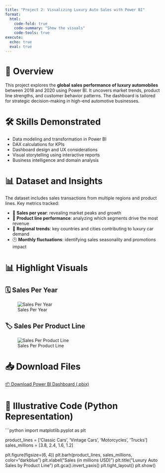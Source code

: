 ```yaml
---
title: "Project 2: Visualizing Luxury Auto Sales with Power BI"
format:
  html:
    code-fold: true
    code-summary: "Show the visuals"
    code-tools: true
execute:
  echo: true
  eval: true
---
```


# 🚗 Overview

This project explores the **global sales performance of luxury automobiles** between 2018 and 2020 using Power BI. It uncovers market trends, product line strengths, and customer behavior patterns. The dashboard is tailored for strategic decision-making in high-end automotive businesses.

# 🛠️ Skills Demonstrated

- Data modeling and transformation in Power BI  
- DAX calculations for KPIs  
- Dashboard design and UX considerations  
- Visual storytelling using interactive reports  
- Business intelligence and domain analysis  

# 📊 Dataset and Insights

The dataset includes sales transactions from multiple regions and product lines. Key metrics tracked:

- 🏁 **Sales per year**: revealing market peaks and growth  
- 🧾 **Product line performance**: analyzing which segments drive the most revenue  
- 📍 **Regional trends**: key countries and cities contributing to luxury car demand  
- 🕒 **Monthly fluctuations**: identifying sales seasonality and promotions impact  

# 📊 Highlight Visuals

## 🗓️ Sales Per Year

![Sales Per Year](../images/sales_per_year.png)

## 🏷️ Sales Per Product Line

![Sales Per Product Line](../images/sales_per_product_line.png)

# 📥 Download Files

<a href="../PowerBI%20Presentation%20FOR%20GROUP%203%20(2).pbix" class="btn btn-primary mt-2" download>📦 Download Power BI Dashboard (.pbix)</a>

# 🧪 Illustrative Code (Python Representation)

```python
import matplotlib.pyplot as plt

product_lines = ['Classic Cars', 'Vintage Cars', 'Motorcycles', 'Trucks']
sales_millions = [3.8, 2.4, 1.6, 1.2]

plt.figure(figsize=(6, 4))
plt.barh(product_lines, sales_millions, color="darkblue")
plt.xlabel("Sales (in millions USD)")
plt.title("Luxury Auto Sales by Product Line")
plt.gca().invert_yaxis()
plt.tight_layout()
plt.show()
